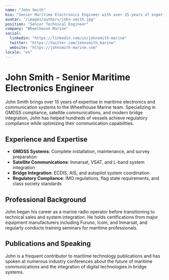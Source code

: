 ```yaml
---
name: "John Smith"
bio: "Senior Maritime Electronics Engineer with over 15 years of experience in marine communication systems and GMDSS compliance."
avatar: "/images/authors/john-smith.jpg"
position: "Senior Technical Engineer"
company: "Wheelhouse Marine"
social:
  linkedin: "https://linkedin.com/in/johnsmith-marine"
  twitter: "https://twitter.com/johnsmith_marine"
  website: "https://johnsmith-marine.com"
locale: "en"
---
```


# John Smith - Senior Maritime Electronics Engineer

John Smith brings over 15 years of expertise in maritime electronics and communication systems to the Wheelhouse Marine team. Specializing in GMDSS compliance, satellite communications, and modern bridge integration, John has helped hundreds of vessels achieve regulatory compliance while optimizing their communication capabilities.

## Experience and Expertise

- **GMDSS Systems**: Complete installation, maintenance, and survey preparation
- **Satellite Communications**: Inmarsat, VSAT, and L-band system integration
- **Bridge Integration**: ECDIS, AIS, and autopilot system coordination
- **Regulatory Compliance**: IMO regulations, flag state requirements, and class society standards

## Professional Background

John began his career as a marine radio operator before transitioning to technical sales and system integration. He holds certifications from major equipment manufacturers including Furuno, Icom, and Inmarsat, and regularly conducts training seminars for maritime professionals.

## Publications and Speaking

John is a frequent contributor to maritime technology publications and has spoken at numerous industry conferences about the future of maritime communications and the integration of digital technologies in bridge systems.
